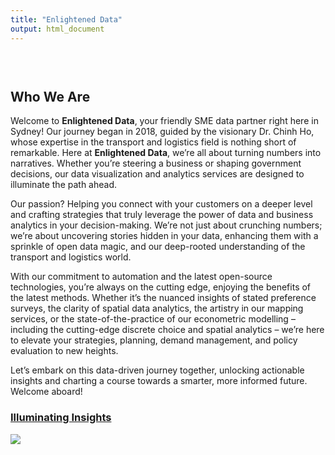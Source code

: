 ```yaml
---
title: "Enlightened Data"
output: html_document
---
```


<style type="text/css">
.title {
  display: none;
}

#getting-started img {
  margin-right: 10px;
}

</style>

<div class="row" style="padding-top: 30px;">
<div class="col-sm-6">

# Who We Are

Welcome to **Enlightened Data**, your friendly SME data partner right here in Sydney! Our journey began in 2018, guided by the visionary Dr. Chinh Ho, whose expertise in the transport and logistics field is nothing short of remarkable. Here at **Enlightened Data**, we're all about turning numbers into narratives. Whether you're steering a business or shaping government decisions, our data visualization and analytics services are designed to illuminate the path ahead.

Our passion? Helping you connect with your customers on a deeper level and crafting strategies that truly leverage the power of data and business analytics in your decision-making. We're not just about crunching numbers; we're about uncovering stories hidden in your data, enhancing them with a sprinkle of open data magic, and our deep-rooted understanding of the transport and logistics world.

With our commitment to automation and the latest open-source technologies, you're always on the cutting edge, enjoying the benefits of the latest methods. Whether it's the nuanced insights of stated preference surveys, the clarity of spatial data analytics, the artistry in our mapping services, or the state-of-the-practice of our econometric modelling – including the cutting-edge discrete choice and spatial analytics – we're here to elevate your strategies, planning, demand management, and policy evaluation to new heights.

Let's embark on this data-driven journey together, unlocking actionable insights and charting a course towards a smarter, more informed future. Welcome aboard!


</div>
<div class="col-sm-6">

### [Illuminating Insights](https://github.com/EnlightenedData/)

<a href = "https://enlighteneddata.github.io">
![](images/logo.jpg)
</a>
</div>
